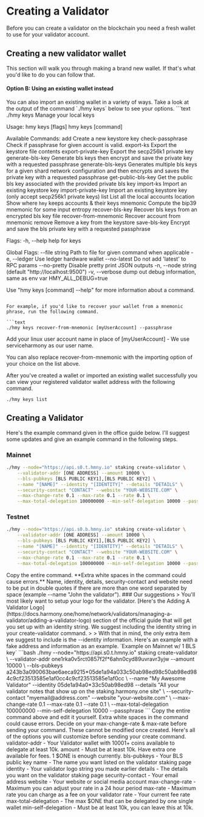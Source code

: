 
# Creating a Validator
Before you can create a validator on the blockchain you need a fresh wallet to use for your validator account.

## Creating a new validator wallet
This section will walk you through making a brand new wallet. If that's what you'd like to do you can follow that. 

#### Option B: Using an existing wallet instead
<Callout emoji="ℹ️">
You can also import an existing wallet in a variety of ways. Take a look at the output of the command `./hmy keys` below to see your options.
</Callout>
```text
./hmy keys
Manage your local keys

Usage:
  hmy keys [flags]
  hmy keys [command]

Available Commands:
  add                   Create a new keystore key
  check-passphrase      Check if passphrase for given account is valid.
  export-ks             Export the keystore file contents
  export-private-key    Export the secp256k1 private key
  generate-bls-key      Generate bls keys then encrypt and save the private key with a requested passphrase
  generate-bls-keys     Generates multiple bls keys for a given shard network configuration and then encrypts and saves the private key with a requested passphrase
  get-public-bls-key    Get the public bls key associated with the provided private bls key
  import-ks             Import an existing keystore key
  import-private-key    Import an existing keystore key (only accept secp256k1 private keys)
  list                  List all the local accounts
  location              Show where `hmy` keeps accounts & their keys
  mnemonic              Compute the bip39 mnemonic for some input entropy
  recover-bls-key       Recover bls keys from an encrypted bls key file
  recover-from-mnemonic Recover account from mnemonic
  remove                Remove a key from the keystore
  save-bls-key          Encrypt and save the bls private key with a requested passphrase

Flags:
  -h, --help   help for keys

Global Flags:
      --file string   Path to file for given command when applicable
  -e, --ledger        Use ledger hardware wallet
      --no-latest     Do not add 'latest' to RPC params
      --no-pretty     Disable pretty print JSON outputs
  -n, --node string   <host> (default "http://localhost:9500")
  -v, --verbose       dump out debug information, same as env var HMY_ALL_DEBUG=true

Use "hmy keys [command] --help" for more information about a command.
```

For example, if you'd like to recover your wallet from a mnemonic phrase, run the following command.

```text
./hmy keys recover-from-mnemonic [myUserAccount] --passphrase
```

<Callout emoji="ℹ️">
  Add your linux user account name in place of [myUserAccount] - We use serviceharmony as our user name.
</Callout>

You can also replace recover-from-mnemonic with the importing option of your choice on the list above.

After you've created a wallet or imported an existing wallet successfully you can view your registered validator wallet address with the following command.

```text
./hmy keys list
```
## Creating a Validator
Here's the example command given in the office guide below. I'll suggest some updates and give an example command in the following steps.

### Mainnet
```bash
./hmy --node="https://api.s0.t.hmny.io" staking create-validator \
    --validator-addr [ONE ADDRESS] --amount 10000 \
    --bls-pubkeys [BLS PUBLIC KEY1],[BLS PUBLIC KEY2] \
    --name "[NAME]" --identity "[IDENTITY]" --details "DETAILS" \
    --security-contact "CONTACT" --website "YOUR-WEBSITE.COM" \
    --max-change-rate 0.1 --max-rate 0.1 --rate 0.1 \
    --max-total-delegation 100000000 --min-self-delegation 10000 --passphrase
```

### Testnet
```bash
./hmy --node="https://api.s0.b.hmny.io" staking create-validator \
    --validator-addr [ONE ADDRESS] --amount 10000 \
    --bls-pubkeys [BLS PUBLIC KEY1],[BLS PUBLIC KEY2] \
    --name "[NAME]" --identity "[IDENTITY]" --details "DETAILS" \
    --security-contact "CONTACT" --website "YOUR-WEBSITE.COM" \
    --max-change-rate 0.1 --max-rate 0.1 --rate 0.1 \
    --max-total-delegation 100000000 --min-self-delegation 10000 --passphrase
```
<Callout type="warning" emoji="⚠️">
  Copy the entire command. **Extra white spaces in the command could cause errors.**
  Name, identity, details, security-contact and website need to be put in double quotes if there are more than one word separated by space (example --name "John the validator").
</Callout>
</div>
### Our suggestions
> You'll most likely want to setup your logo for the validator. [Here's the Adding A Validator Logo](https://docs.harmony.one/home/network/validators/managing-a-validator/adding-a-validator-logo) section of the official guide that will get you set up with an identity string. We suggest including the identity string in your create-validator command.
> 
> With that in mind, the only extra item we suggest to include is the --identity information. Here's an example with a fake address and information as an example.
`Example on Mainnet w/ 1 BLS key`
```bash
./hmy --node="https://api.s0.t.hmny.io" staking create-validator \
    --validator-addr one1rka0v5rct0857f2f*6ahn0cyd89uvravr3yjw --amount 10000 \
    --bls-pubkeys a243b3a090063bae6aeca9215*05de1a94a033c50ab98ed98c50ab98ed984c9cf23513585e1af0cc4c9cf23513585e1af0cc \
    --name "My Awesome Validator" --identity 05de1a94a0*33c50ab98ed98 --details "All your validator notes that show up on the staking.harmony.one site" \
    --security-contact "myemail@address.com" --website "your-website.com" \
    --max-change-rate 0.1 --max-rate 0.1 --rate 0.1 \
    --max-total-delegation 100000000 --min-self-delegation 10000 --passphrase
```
<Callout type="error" emoji="️🚫">
  Copy the entire command above and edit it yourself. Extra white spaces in the command could cause errors.
</Callout>
<Callout type="error" emoji="️🚫">
  Decide on your max-change-rate & max-rate before sending your command. These cannot be modified once created.
</Callout>
<Callout type="warning" emoji="⚠️">
  Here's all of the options you will customize before sending your create command.<br />
  validator-addr - Your Validator wallet with 10001+ coins available to delegate at least 10k.  
  amount - Must be at least 10k. Have extra one available for fees. 1 $ONE is enough currently.  
  bls-pubkeys - Your BLS public key  
  name - The name you want listed on the validator staking page  
  identity - Your validator logo string you made earlier  
  details - The details you want on the validator staking page  
  security-contact - Your email address  
  website - Your website or social media account  
  max-change-rate - Maximum you can adjust your rate in a 24 hour period
  max-rate - Maximum rate you can charge as a fee on your validator
  rate - Your current fee rate  
  max-total-delegation - The max $ONE that can be delegated by one single wallet  
  min-self-delegation - Must be at least 10k, you can leave this at 10k.
</Callout>
</div>
